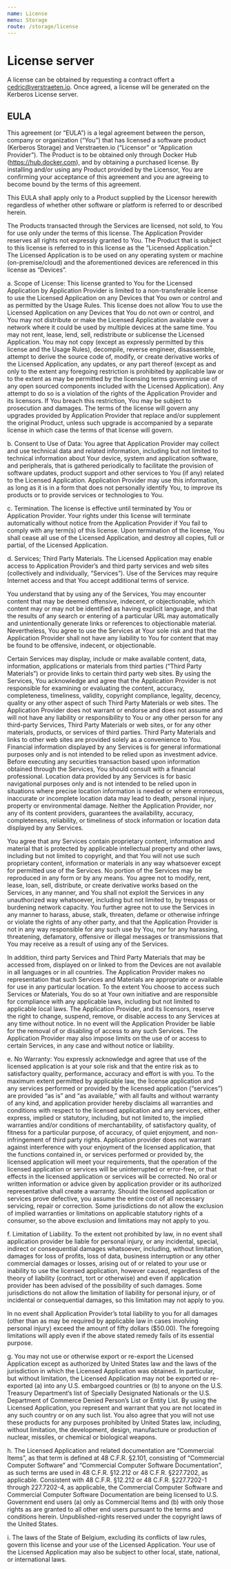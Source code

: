 ```yaml
---
name: License
menu: Storage
route: /storage/license
---
```


# License server

A license can be obtained by requesting a contract offert a cedric@verstraeten.io. Once agreed, a license will be generated on the Kerberos License server.

## EULA

This agreement (or “EULA”) is a legal agreement between the person, company or organization (“You”) that has licensed a software product (Kerberos Storage) and Verstraeten.io (“Licensor” or “Application Provider”). The Product is to be obtained only through Docker Hub (https://hub.docker.com), and by obtaining a purchased license. By installing and/or using any Product provided by the Licensor, You are confirming your acceptance of this agreement and you are agreeing to become bound by the terms of this agreement.

This EULA shall apply only to a Product supplied by the Licensor herewith regardless of whether other software or platform is referred to or described herein.

The Products transacted through the Services are licensed, not sold, to You for use only under the terms of this license. The Application Provider reserves all rights not expressly granted to You. The Product that is subject to this license is referred to in this license as the “Licensed Application.” The Licensed Application is to be used on any operating system or machine (on-premise/cloud) and the aforementioned devices are referenced in this license as “Devices”.

a. Scope of License: This license granted to You for the Licensed Application by Application Provider is limited to a non-transferable license to use the Licensed Application on any Devices that You own or control and as permitted by the Usage Rules. This license does not allow You to use the Licensed Application on any Devices that You do not own or control, and You may not distribute or make the Licensed Application available over a network where it could be used by multiple devices at the same time. You may not rent, lease, lend, sell, redistribute or sublicense the Licensed Application. You may not copy (except as expressly permitted by this license and the Usage Rules), decompile, reverse engineer, disassemble, attempt to derive the source code of, modify, or create derivative works of the Licensed Application, any updates, or any part thereof (except as and only to the extent any foregoing restriction is prohibited by applicable law or to the extent as may be permitted by the licensing terms governing use of any open sourced components included with the Licensed Application). Any attempt to do so is a violation of the rights of the Application Provider and its licensors. If You breach this restriction, You may be subject to prosecution and damages. The terms of the license will govern any upgrades provided by Application Provider that replace and/or supplement the original Product, unless such upgrade is accompanied by a separate license in which case the terms of that license will govern.

b. Consent to Use of Data: You agree that Application Provider may collect and use technical data and related information, including but not limited to technical information about Your device, system and application software, and peripherals, that is gathered periodically to facilitate the provision of software updates, product support and other services to You (if any) related to the Licensed Application. Application Provider may use this information, as long as it is in a form that does not personally identify You, to improve its products or to provide services or technologies to You.

c. Termination. The license is effective until terminated by You or Application Provider. Your rights under this license will terminate automatically without notice from the Application Provider if You fail to comply with any term(s) of this license. Upon termination of the license, You shall cease all use of the Licensed Application, and destroy all copies, full or partial, of the Licensed Application.

d. Services; Third Party Materials. The Licensed Application may enable access to Application Provider’s and third party services and web sites (collectively and individually, “Services”). Use of the Services may require Internet access and that You accept additional terms of service.

You understand that by using any of the Services, You may encounter content that may be deemed offensive, indecent, or objectionable, which content may or may not be identified as having explicit language, and that the results of any search or entering of a particular URL may automatically and unintentionally generate links or references to objectionable material. Nevertheless, You agree to use the Services at Your sole risk and that the Application Provider shall not have any liability to You for content that may be found to be offensive, indecent, or objectionable.

Certain Services may display, include or make available content, data, information, applications or materials from third parties (“Third Party Materials”) or provide links to certain third party web sites. By using the Services, You acknowledge and agree that the Application Provider is not responsible for examining or evaluating the content, accuracy, completeness, timeliness, validity, copyright compliance, legality, decency, quality or any other aspect of such Third Party Materials or web sites. The Application Provider does not warrant or endorse and does not assume and will not have any liability or responsibility to You or any other person for any third-party Services, Third Party Materials or web sites, or for any other materials, products, or services of third parties. Third Party Materials and links to other web sites are provided solely as a convenience to You. Financial information displayed by any Services is for general informational purposes only and is not intended to be relied upon as investment advice. Before executing any securities transaction based upon information obtained through the Services, You should consult with a financial professional. Location data provided by any Services is for basic navigational purposes only and is not intended to be relied upon in situations where precise location information is needed or where erroneous, inaccurate or incomplete location data may lead to death, personal injury, property or environmental damage. Neither the Application Provider, nor any of its content providers, guarantees the availability, accuracy, completeness, reliability, or timeliness of stock information or location data displayed by any Services.

You agree that any Services contain proprietary content, information and material that is protected by applicable intellectual property and other laws, including but not limited to copyright, and that You will not use such proprietary content, information or materials in any way whatsoever except for permitted use of the Services. No portion of the Services may be reproduced in any form or by any means. You agree not to modify, rent, lease, loan, sell, distribute, or create derivative works based on the Services, in any manner, and You shall not exploit the Services in any unauthorized way whatsoever, including but not limited to, by trespass or burdening network capacity. You further agree not to use the Services in any manner to harass, abuse, stalk, threaten, defame or otherwise infringe or violate the rights of any other party, and that the Application Provider is not in any way responsible for any such use by You, nor for any harassing, threatening, defamatory, offensive or illegal messages or transmissions that You may receive as a result of using any of the Services.

In addition, third party Services and Third Party Materials that may be accessed from, displayed on or linked to from the Devices are not available in all languages or in all countries. The Application Provider makes no representation that such Services and Materials are appropriate or available for use in any particular location. To the extent You choose to access such Services or Materials, You do so at Your own initiative and are responsible for compliance with any applicable laws, including but not limited to applicable local laws. The Application Provider, and its licensors, reserve the right to change, suspend, remove, or disable access to any Services at any time without notice. In no event will the Application Provider be liable for the removal of or disabling of access to any such Services. The Application Provider may also impose limits on the use of or access to certain Services, in any case and without notice or liability.

e. No Warranty: You expressly acknowledge and agree that use of the licensed application is at your sole risk and that the entire risk as to satisfactory quality, performance, accuracy and effort is with you. To the maximum extent permitted by applicable law, the license application and any services performed or provided by the licensed application (“services”) are provided “as is” and “as available,” with all faults and without warranty of any kind, and application provider hereby disclaims all warranties and conditions with respect to the licensed application and any services, either express, implied or statutory, including, but not limited to, the implied warranties and/or conditions of merchantability, of satisfactory quality, of fitness for a particular purpose, of accuracy, of quiet enjoyment, and non-infringement of third party rights. Application provider does not warrant against interference with your enjoyment of the licensed application, that the functions contained in, or services performed or provided by, the licensed application will meet your requirements, that the operation of the licensed application or services will be uninterrupted or error-free, or that effects in the licensed application or services will be corrected. No oral or written information or advice given by application provider or its authorized representative shall create a warranty. Should the licensed application or services prove defective, you assume the entire cost of all necessary servicing, repair or correction. Some jurisdictions do not allow the exclusion of implied warranties or limitations on applicable statutory rights of a consumer, so the above exclusion and limitations may not apply to you.

f. Limitation of Liability. To the extent not prohibited by law, in no event shall application provider be liable for personal injury, or any incidental, special, indirect or consequential damages whatsoever, including, without limitation, damages for loss of profits, loss of data, business interruption or any other commercial damages or losses, arising out of or related to your use or inability to use the licensed application, however caused, regardless of the theory of liability (contract, tort or otherwise) and even if application provider has been advised of the possibility of such damages. Some jurisdictions do not allow the limitation of liability for personal injury, or of incidental or consequential damages, so this limitation may not apply to you.

In no event shall Application Provider’s total liability to you for all damages (other than as may be required by applicable law in cases involving personal injury) exceed the amount of fifty dollars ($50.00). The foregoing limitations will apply even if the above stated remedy fails of its essential purpose.

g. You may not use or otherwise export or re-export the Licensed Application except as authorized by United States law and the laws of the jurisdiction in which the Licensed Application was obtained. In particular, but without limitation, the Licensed Application may not be exported or re-exported (a) into any U.S. embargoed countries or (b) to anyone on the U.S. Treasury Department’s list of Specially Designated Nationals or the U.S. Department of Commerce Denied Person’s List or Entity List. By using the Licensed Application, you represent and warrant that you are not located in any such country or on any such list. You also agree that you will not use these products for any purposes prohibited by United States law, including, without limitation, the development, design, manufacture or production of nuclear, missiles, or chemical or biological weapons.

h. The Licensed Application and related documentation are “Commercial Items”, as that term is defined at 48 C.F.R. §2.101, consisting of “Commercial Computer Software” and “Commercial Computer Software Documentation”, as such terms are used in 48 C.F.R. §12.212 or 48 C.F.R. §227.7202, as applicable. Consistent with 48 C.F.R. §12.212 or 48 C.F.R. §227.7202-1 through 227.7202-4, as applicable, the Commercial Computer Software and Commercial Computer Software Documentation are being licensed to U.S. Government end users (a) only as Commercial Items and (b) with only those rights as are granted to all other end users pursuant to the terms and conditions herein. Unpublished-rights reserved under the copyright laws of the United States.

i. The laws of the State of Belgium, excluding its conflicts of law rules, govern this license and your use of the Licensed Application. Your use of the Licensed Application may also be subject to other local, state, national, or international laws.

